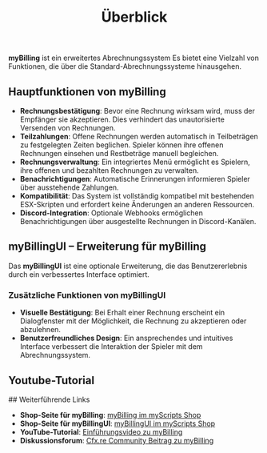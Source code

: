 ---
sidebar_position: 1
title: Überblick
sidebar_label: Überblick
---

**myBilling** ist ein erweitertes Abrechnungssystem Es bietet eine Vielzahl von Funktionen, die über die Standard-Abrechnungssysteme hinausgehen.

## Hauptfunktionen von myBilling

- **Rechnungsbestätigung**: Bevor eine Rechnung wirksam wird, muss der Empfänger sie akzeptieren. Dies verhindert das unautorisierte Versenden von Rechnungen.
- **Teilzahlungen**: Offene Rechnungen werden automatisch in Teilbeträgen zu festgelegten Zeiten beglichen. Spieler können ihre offenen Rechnungen einsehen und Restbeträge manuell begleichen.
- **Rechnungsverwaltung**: Ein integriertes Menü ermöglicht es Spielern, ihre offenen und bezahlten Rechnungen zu verwalten.
- **Benachrichtigungen**: Automatische Erinnerungen informieren Spieler über ausstehende Zahlungen.
- **Kompatibilität**: Das System ist vollständig kompatibel mit bestehenden ESX-Skripten und erfordert keine Änderungen an anderen Ressourcen.
- **Discord-Integration**: Optionale Webhooks ermöglichen Benachrichtigungen über ausgestellte Rechnungen in Discord-Kanälen.

## myBillingUI – Erweiterung für myBilling

Das **myBillingUI** ist eine optionale Erweiterung, die das Benutzererlebnis durch ein verbessertes Interface optimiert.

### Zusätzliche Funktionen von myBillingUI

- **Visuelle Bestätigung**: Bei Erhalt einer Rechnung erscheint ein Dialogfenster mit der Möglichkeit, die Rechnung zu akzeptieren oder abzulehnen.
- **Benutzerfreundliches Design**: Ein ansprechendes und intuitives Interface verbessert die Interaktion der Spieler mit dem Abrechnungssystem.

## Youtube-Tutorial
<ReactPlayer playing controls url='https://youtu.be/ZXGKTyP7HCI'/>
## Weiterführende Links

- **Shop-Seite für myBilling**: [myBilling im myScripts Shop](https://luis-scripts.tebex.io/package/4238312)
- **Shop-Seite für myBillingUI**: [myBillingUI im myScripts Shop](https://luis-scripts.tebex.io/package/4290093)
- **YouTube-Tutorial**: [Einführungsvideo zu myBilling](https://youtu.be/ZXGKTyP7HCI)
- **Diskussionsforum**: [Cfx.re Community Beitrag zu myBilling](https://forum.cfx.re/t/esx-eng-de-mybills-billing-with-partial-payment-bill-requests-and-discord-webhooks/1953779)


